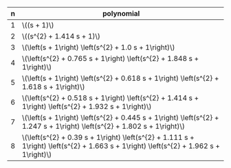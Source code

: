 <table>
 <thead>
  <tr>
   <th style={{ textAlign: "right" }}>
    n
   </th>
   <th style={{ width: "700px" }}>
    polynomial
   </th>
  </tr>
 </thead>
 <tbody>
  <tr>
   <td style={{ textAlign: "right" }}>
    1
   </td>
   <td>
    \((s + 1)\)
   </td>
  </tr>
  <tr>
   <td style={{ textAlign: "right" }}>
    2
   </td>
   <td>
    \((s^{2} + 1.414 s + 1)\)
   </td>
  </tr>
  <tr>
   <td style={{ textAlign: "right" }}>
    3
   </td>
   <td>
    \(\left(s + 1\right) \left(s^{2} + 1.0 s + 1\right)\)
   </td>
  </tr>
  <tr>
   <td style={{ textAlign: "right" }}>
    4
   </td>
   <td>
    \(\left(s^{2} + 0.765 s + 1\right) \left(s^{2} + 1.848 s + 1\right)\)
   </td>
  </tr>
  <tr>
   <td style={{ textAlign: "right" }}>
    5
   </td>
   <td>
    \(\left(s + 1\right) \left(s^{2} + 0.618 s + 1\right) \left(s^{2} + 1.618 s + 1\right)\)
   </td>
  </tr>
  <tr>
   <td style={{ textAlign: "right" }}>
    6
   </td>
   <td>
    \(\left(s^{2} + 0.518 s + 1\right) \left(s^{2} + 1.414 s + 1\right) \left(s^{2} + 1.932 s + 1\right)\)
   </td>
  </tr>
  <tr>
   <td style={{ textAlign: "right" }}>
    7
   </td>
   <td>
    \(\left(s + 1\right) \left(s^{2} + 0.445 s + 1\right) \left(s^{2} + 1.247 s + 1\right) \left(s^{2} + 1.802 s + 1\right)\)
   </td>
  </tr>
  <tr>
   <td style={{ textAlign: "right" }}>
    8
   </td>
   <td>
    \(\left(s^{2} + 0.39 s + 1\right) \left(s^{2} + 1.111 s + 1\right) \left(s^{2} + 1.663 s + 1\right) \left(s^{2} + 1.962 s + 1\right)\)
   </td>
  </tr>
 </tbody>
</table>